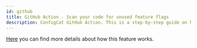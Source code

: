 ```yaml
---
id: github
title: GitHub Action - Scan your code for unused feature flags
description: ConfigCat GitHub Action. This is a step-by-step guide on how to use the ConfigCat GitHub Action to eliminate tech debt in your project.
---
```



<CodeRefIntro linkText="GitHub Action" linkUrl="https://github.com/marketplace/actions/configcat-scan-repository" linkTarget="_blank" />

[Here](../advanced/code-references/overview.mdx) you can find more details about how this feature works.

<GitHubAction />

